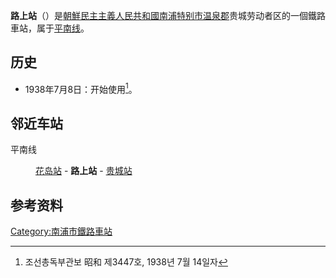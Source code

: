 {{unreferenced|time=2015-01-17T16:43:15+00:00}}
{{朝鮮半島車站資訊
|公司色 = blue
|文字色 = 
|站名 = 路上站
|圖片 = 
|pxl = 
|圖片說明 =
|前一站 = [[花島站|花島]]
|前一站距離 = 2.5
|後一站距離 = 3.9
|後一站 = [[贵城站|贵城]]
|所屬路線 = [[平南线|平南线]]
|距離 = 80.5
|起點站 = [[平壤站|平壤]]
|諺文 = 로상역
|朝鮮漢字 = 路上驛
|文觀部式 = Rosang-yeok
|馬-賴式 = Rosang-yŏk
|副站名 = 
|車站編號 = 
|停站路線數 = 
|所屬公司 = [[朝鮮民主主義人民共和國鐵道省|朝鮮民主主義人民共和國鐵道省]]
|所在地 =[[南浦特别市|南浦特别市]][[温泉郡|温泉郡]]贵城劳动者区
|車站構造 = 地面车站
|月台配置 = 
|啟用年月日 =1938年7月8日
|廢站年月日 = 
|上下車人次 = 
|統計年度 = 
|轉車 = 
|備註 = 
|全寬備註 = 
}}

'''路上站'''（{{kor|諺=로상역|漢=路上驛|羅=Rosang yŏk|f=y}}）是[[朝鮮民主主義人民共和國|朝鮮民主主義人民共和國]][[南浦特别市|南浦特别市]][[温泉郡|温泉郡]]贵城劳动者区的一個鐵路車站，属于[[平南线|平南线]]。

== 历史 ==
*1938年7月8日：开始使用<ref>조선총독부관보 昭和 제3447호, 1938년 7월 14일자</ref>。

==邻近车站==
平南线
:[[花岛站|花岛站]] - '''路上站''' - [[贵城站|贵城站]]

==参考资料==
{{reflist}}

{{朝鲜铁路小作品}}

{{平南线}}

[[Category:南浦市鐵路車站|Category:南浦市鐵路車站]]